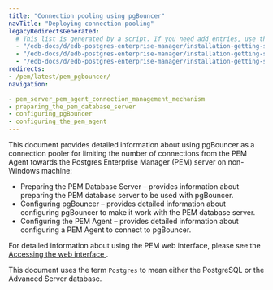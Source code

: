 ```yaml
---
title: "Connection pooling using pgBouncer"
navTitle: "Deploying connection pooling"
legacyRedirectsGenerated:
  # This list is generated by a script. If you need add entries, use the `legacyRedirects` key.
  - "/edb-docs/d/edb-postgres-enterprise-manager/installation-getting-started/pgbouncer-configuration-guide/8.0/genindex.html"
  - "/edb-docs/d/edb-postgres-enterprise-manager/installation-getting-started/pgbouncer-configuration-guide/8.0/conclusion.html"
  - "/edb-docs/d/edb-postgres-enterprise-manager/installation-getting-started/pgbouncer-configuration-guide/8.0/index.html"
redirects:
- /pem/latest/pem_pgbouncer/
navigation:

- pem_server_pem_agent_connection_management_mechanism
- preparing_the_pem_database_server
- configuring_pgBouncer
- configuring_the_pem_agent
---
```


This document provides detailed information about using pgBouncer as a connection pooler for limiting the number of connections from the PEM Agent towards the Postgres Enterprise Manager (PEM) server on non-Windows machine:

-   Preparing the PEM Database Server – provides information about preparing the PEM database server to be used with pgBouncer.
-   Configuring pgBouncer – provides detailed information about configuring pgBouncer to make it work with the PEM database server.
-   Configuring the PEM Agent – provides detailed information about configuring a PEM Agent to connect to pgBouncer.

For detailed information about using the PEM web interface, please see the [Accessing the web interface ](../../pem_web_interface).

This document uses the term `Postgres` to mean either the PostgreSQL or the Advanced Server database.